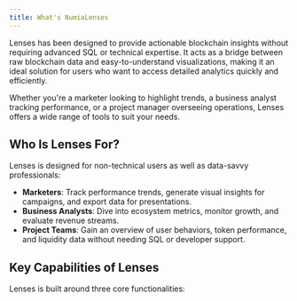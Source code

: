 ```yaml
---
title: What's NumiaLenses
---
```


Lenses has been designed to provide actionable blockchain insights without requiring advanced SQL or technical expertise. It acts as a bridge between raw blockchain data and easy-to-understand visualizations, making it an ideal solution for users who want to access detailed analytics quickly and efficiently. 

Whether you're a marketer looking to highlight trends, a business analyst tracking performance, or a project manager overseeing operations, Lenses offers a wide range of tools to suit your needs.

<CardList cols={3}>
<Card 
  title="Simplifies Data Access"
  description="Eliminates the complexity of querying blockchain data directly by offering pre-configured widgets and dashboards."
  icon="key"
  iconType="regular"
  iconSize="32px"
/>
<Card 
  title="Actionable Insights"
  description="Provides clear, business-ready metrics instead of raw data to guide decision-making."
  icon="chart-line"
  iconType="regular"
  iconSize="32px"
/>
<Card 
  title="Customization for Ecosystems"
  description="Offers tailored dashboards for ecosystems like Osmosis and Cosmos, enabling real-time performance monitoring."
  icon="cards"
  iconType="regular"
  iconSize="32px"
/>
</CardList>


## Who Is Lenses For?

Lenses is designed for non-technical users as well as data-savvy professionals:
- **Marketers**: Track performance trends, generate visual insights for campaigns, and export data for presentations.
- **Business Analysts**: Dive into ecosystem metrics, monitor growth, and evaluate revenue streams.
- **Project Teams**: Gain an overview of user behaviors, token performance, and liquidity data without needing SQL or developer support.


## Key Capabilities of Lenses

Lenses is built around three core functionalities:

<CardList cols={3}>
<Card 
  title="Widgets and Dashboards"
  description="Pre-configured tools to display key metrics and insights for quick and easy data analysis."
  icon="chart-donut"
  iconType="regular"
  iconSize="32px"
  link="/lenses/core-components/widgets"
/>
<Card 
  title="Snapshot Tool"
  description="Schedule and download CSV-based snapshots of blockchain data like liquidity or token balances."
  icon="image"
  iconType="regular"
  iconSize="32px"
  link="/lenses/core-components/snapshot-tool"
/>
<Card 
  title="Data Export"
  description="Export insights to CSV for deeper analysis and integration into reporting workflows."
  icon="file-csv"
  iconType="regular"
  iconSize="32px"
  link="/lenses/core-components/data-export"
/>
</CardList>
